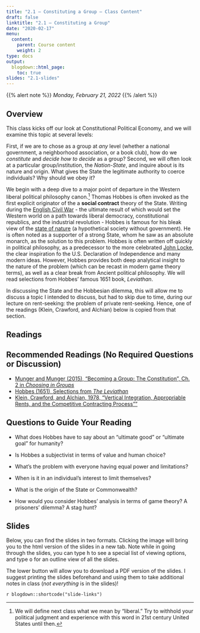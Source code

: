 ```yaml
---
title: "2.1 — Constituting a Group — Class Content"
draft: false
linktitle: "2.1 — Constituting a Group"
date: "2020-02-17"
menu:
  content:
    parent: Course content
    weight: 2
type: docs
output:
  blogdown::html_page:
    toc: true
slides: "2.1-slides"
---
```


{{% alert note %}}
*Monday, February 21, 2022*
{{% /alert %}}

## <i class="fas fa-info-circle fa-lg"></i> Overview

This class kicks off our look at Constitutional Political Economy, and we will examine this topic at several levels: 

First, if we are to chose as a group at *any* level (whether a national government, a neighborhood association, or a book club), how do we *constitute* and *decide how to decide* as a group? Second, we will often look at a particular group/institution, the *Nation-State*, and inquire about is its nature and origin. What gives the State the legitimate authority to coerce individuals? Why should we obey it?

We begin with a deep dive to a major point of departure in the Western liberal political philosophy canon.^[We will define next class what we mean by “liberal.” Try to withhold your political judgment and experience with this word in 21st century United States until then.] Thomas Hobbes is often invoked as the first explicit originator of the a **social contract** theory of the State. Writing during the [English Civil War](https://en.wikipedia.org/wiki/English_Civil_War) - the ultimate result of which would set the Western world on a path towards liberal democracy, constitutional republics, and the industrial revolution - Hobbes is famous for his bleak view of the [state of nature](https://en.wikipedia.org/wiki/State_of_nature) (a hypothetical society without government). He is often noted as a supporter of a strong State, whom he saw as an absolute monarch, as the solution to this problem. Hobbes is often written off quickly in political philosophy, as a predecessor to the more celebrated [John Locke](https://en.wikipedia.org/wiki/John_Locke), the clear inspiration fo the U.S. Declaration of Independence and many modern ideas. However, Hobbes provides both deep analytical insight to the nature of the problem (which can be recast in modern game theory terms), as well as a clear break from Ancient political philosophy. We will read selections from Hobbes' famous 1651 book, *Leviathan*. 

In discussing the State and the Hobbesian dilemma, this will allow me to discuss a topic I intended to discuss, but had to skip due to time, during our lecture on rent-seeking: the problem of private rent-seeking. Hence, one of the readings (Klein, Crawford, and Alchian) below is copied from that section.

## <i class="fas fa-book-reader fa-lg"></i> Readings

## Recommended Readings (No Required Questions or Discussion)
- [<i class="fas fa-book"></i> Munger and Munger (2015), “Becoming a Group: The Constitution”, Ch. 2 in *Choosing in Groups*](/readings/Hobbes-1651.pdf)
- [<i class="fas fa-book"></i> Hobbes (1651), Selections from *The Leviathan*](/readings/Hobbes-1651.pdf)
- [<i class="fas fa-file-pdf"></i>  Klein, Crawford, and Alchian, 1978, “Vertical Integration, Appropriable Rents, and the Competitive Contracting Process””](/readings/Klein-Crawford-Alchian-1978.pdf)

## Questions to Guide Your Reading

- What does Hobbes have to say about an "ultimate good" or "ultimate goal" for humanity?

- Is Hobbes a subjectivist in terms of value and human choice?

- What's the problem with everyone having equal power and limitations?

- When is it in an individual's interest to limit themselves?

- What is the origin of the State or Commonwealth?

- How would you consider Hobbes' analysis in terms of game theory? A prisoners' dilemma? A stag hunt?

## <i class="fas fa-chalkboard-teacher"></i> Slides

Below, you can find the slides in two formats. Clicking the image will bring you to the html version of the slides in a new tab. Note while in going through the slides, you can type <kbd>h</kbd> to see a special list of viewing options, and type <kbd>o</kbd> for an outline view of all the slides.

The lower button will allow you to download a PDF version of the slides. I suggest printing the slides beforehand and using them to take additional notes in class (*not everything* is in the slides)!

`r blogdown::shortcode("slide-links")`